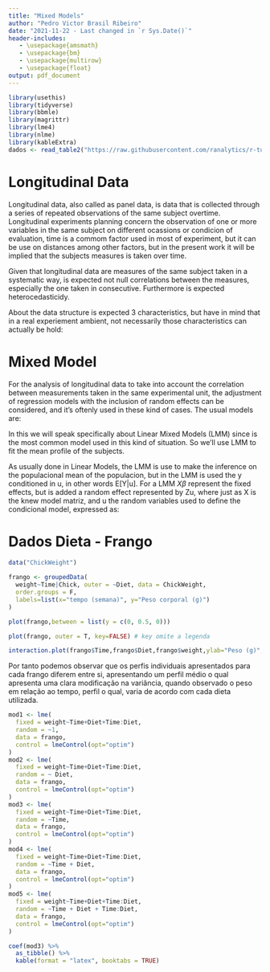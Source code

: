 ```yaml
---
title: "Mixed Models"
author: "Pedro Victor Brasil Ribeiro"
date: "2021-11-22 - Last changed in `r Sys.Date()`"
header-includes:
   - \usepackage{amsmath}
   - \usepackage{bm}
   - \usepackage{multirow}
   - \usepackage{float}
output: pdf_document
---
```


```r
library(usethis)
library(tidyverse)
library(bbmle)
library(magrittr)
library(lme4)
library(nlme)
library(kableExtra)
dados <- read_table2("https://raw.githubusercontent.com/ranalytics/r-tutorials/master/Edition_2015/Data/RIKZ.txt")
```

# Longitudinal Data

Longitudinal data, also called as panel data, is data that is collected through a series of repeated observations of the same subject overtime. Longitudinal experiments planning concern the observation of one or more variables in the same subject on different ocassions or condicion of evaluation, time is a commom factor used in most of experiment, but it can be use on distances among other factors, but in the present work it will be implied that the subjects measures is taken over time.

Given that longitudinal data are measures of the same subject taken in a systematic way, is expected not null correlations between the measures, especially the one taken in consecutive. Furthermore is expected heterocedasticidy.

About the data structure is expected 3 characteristics, but have in mind that in a real experiement ambient, not necessarily those characteristics can actually be hold:

\begin{itemize}
  \item Regular (in respect to time): The interval of time between one measure and other are the same;
  \item Balanced (in respect to time): All observations are taken in the same time, on the same condictions in all subjects;
  \item Complete: No lost observations.
\end{itemize}

\begin{table}[H]
\centering
\caption{Basic structure of balanced and complete longitudinal data}
\label{tab1}
\begin{tabular}{cccccc}
\hline
\multirow{2}{*}{Grupo ou Tratamento} & \multirow{2}{*}{Unidade Experimental} & \multicolumn{4}{c}{Condições de Avaliação} \\ \cline{3-6} 
                   &           &  1           & 2           & $\cdots$  & t           \\ \hline
\multirow{4}{*}{1} &  1        &  $y_{111}$   & $y_{112}$   & $\cdots$  & $y_{11t}$   \\
                   &  2        &  $y_{121}$   & $y_{122}$   & $\cdots$  & $y_{12t}$   \\
                   &  $\vdots$ &  $\vdots$    & $\vdots$    & $\ddots$  & $\vdots$    \\
                   &  $n_1$    &  $y_{1n_11}$ & $y_{1n_12}$ & $\cdots$  & $y_{1n_1t}$ \\ \hline
\multirow{4}{*}{2} &  1        &  $y_{211}$   & $y_{212}$   & $\cdots$  & $y_{21t}$   \\
                   &  2        &  $y_{221}$   & $y_{222}$   & $\cdots$  & $y_{22t}$   \\
                   &  $\vdots$ &  $\vdots$    & $\vdots$    & $\ddots$  & $\vdots$    \\
                   &  $n_2$    &  $y_{2n_21}$ & $y_{2n_22}$ & $\cdots$  & $y_{2n_2t}$ \\ \hline
$\vdots$           &  $\vdots$ &  $\vdots$    & $\vdots$    & $\vdots$  & $\vdots$    \\ \hline
\multirow{4}{*}{g} &  1        &  $y_{g11}$   & $y_{g12}$   & $\cdots$  & $y_{g1t}$   \\
                   &  2        &  $y_{g21}$   & $y_{g22}$   & $\cdots$  & $y_{g2t}$   \\
                   &  $\vdots$ &  $\vdots$    & $\vdots$    & $\vdots$  & $\vdots$    \\
                   &  $n_g$    &  $y_{gn_g1}$ & $y_{gn_g2}$ & $\cdots$  & $y_{gn_gt}$ \\ \hline
\end{tabular}
\end{table}

# Mixed Model

For the analysis of longitudinal data to take into account the correlation between measurements taken in the same experimental unit, the adjustment of regression models with the inclusion of random effects can be considered, and it's oftenly used in these kind of cases. The usual models are:

\begin{itemize}
  \item Linear Mixed Models;
  \item Generalized Linear Mixed Models;
  \item Non-Linear Mixed Models.
\end{itemize}

In this we will speak specifically about Linear Mixed Models (LMM) since is the most common model used in this kind of situation. So we'll use LMM to fit the mean profile of the subjects.

As usually done in Linear Models, the LMM is use to make the inference on the populacional mean of the populacion, but in the LMM is used the y conditioned in u, in other words E[Y|u]. For a LMM $X\beta$ represent the fixed effects, but is added a random effect represented by Zu, where just as X is the knew model matriz, and u the random variables used to define the condicional model, expressed as:

\begin{equation}
  E[Y|u] = X\beta + Zu
\end{equation}

# Dados Dieta - Frango

```r
data("ChickWeight")

frango <- groupedData(
  weight~Time|Chick, outer = ~Diet, data = ChickWeight,
  order.groups = F,
  labels=list(x="tempo (semana)", y="Peso corporal (g)")
)

plot(frango,between = list(y = c(0, 0.5, 0)))

plot(frango, outer = T, key=FALSE) # key omite a legenda

interaction.plot(frango$Time,frango$Diet,frango$weight,ylab="Peso (g)", xlab="Tempo (semana)")
```

Por tanto podemos observar que os perfis individuais apresentados para cada frango diferem entre si, apresentando um perfil médio o qual apresenta uma clara modificação na variância, quando observado o peso em relação ao tempo, perfil o qual, varia de acordo com cada dieta utilizada.


```r
mod1 <- lme(
  fixed = weight~Time+Diet+Time:Diet,
  random = ~1,
  data = frango,
  control = lmeControl(opt="optim")
)
mod2 <- lme(
  fixed = weight~Time+Diet+Time:Diet,
  random = ~ Diet,
  data = frango,
  control = lmeControl(opt="optim")
)
mod3 <- lme(
  fixed = weight~Time+Diet+Time:Diet,
  random = ~Time,
  data = frango,
  control = lmeControl(opt="optim")
)
mod4 <- lme(
  fixed = weight~Time+Diet+Time:Diet,
  random = ~Time + Diet,
  data = frango,
  control = lmeControl(opt="optim")
)
mod5 <- lme(
  fixed = weight~Time+Diet+Time:Diet,
  random = ~Time + Diet + Time:Diet,
  data = frango,
  control = lmeControl(opt="optim")
)
```

```r
coef(mod3) %>%
  as_tibble() %>%
  kable(format = "latex", booktabs = TRUE)
```




